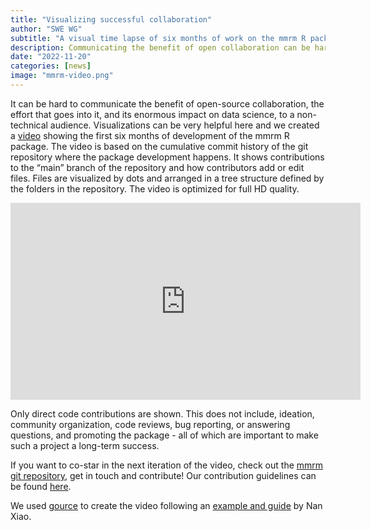 ```yaml
---
title: "Visualizing successful collaboration"
author: "SWE WG"
subtitle: "A visual time lapse of six months of work on the mmrm R package"
description: Communicating the benefit of open collaboration can be hard - we used the "gource" tool to create a video based on the repository history of the mmrm R package.
date: "2022-11-20"
categories: [news]
image: "mmrm-video.png"
---
```


It can be hard to communicate the benefit of open-source collaboration, 
the effort that goes into it, and its enormous impact on data science, to 
a non-technical audience. 
Visualizations can be very helpful here and we created a 
[video](https://youtu.be/DAIR_rBV3zQ) showing the 
first six months of development of the mmrm R package.
The video is based on the cumulative commit history of the git repository where
the package development happens.
It shows contributions to the "main" branch of the repository and how contributors
add or edit files.
Files are visualized by dots and arranged in a tree structure defined by the
folders in the repository.
The video is optimized for full HD quality.

<iframe width="560" height="315" src="https://www.youtube.com/embed/DAIR_rBV3zQ" title="YouTube video player" frameborder="0" allow="accelerometer; autoplay; clipboard-write; encrypted-media; gyroscope; picture-in-picture" allowfullscreen></iframe>

Only direct code contributions are shown. This does not include, ideation,
community organization, code reviews, bug reporting, or answering questions, and
promoting the package - 
all of which are important to make such a project a long-term success.

If you want to co-star in the next iteration of the video, check out the
[mmrm git repository](https://github.com/openpharma/mmrm), get in touch and
contribute! Our contribution guidelines can be found [here](https://openpharma.github.io/mmrm/main/CONTRIBUTING.html).

We used [gource](https://gource.io/) to create the video following an 
[example and guide](https://youtu.be/_ZUddQAhPFw) by Nan Xiao.
